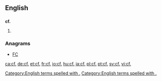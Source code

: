 ==English==
{{Please do not link directly to the individual Webster 1913 abbreviations. If you encounter an article that does link to one, please edit it and replace the linked abbreviation with the corresponding text.}}
==={{abbreviation-old}}===
'''cf.'''

# {{alternative form of|cf}}

===Anagrams===
* [[FC#English|FC]]

[[Category:English terms spelled with .]]
[[Category:English terms spelled with .]]

[[ca:cf.]]
[[de:cf.]]
[[et:cf.]]
[[fr:cf.]]
[[io:cf.]]
[[hu:cf.]]
[[ja:cf.]]
[[pl:cf.]]
[[pt:cf.]]
[[sv:cf.]]
[[vi:cf.]]